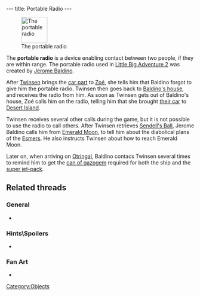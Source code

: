 ---
title: Portable Radio
---

[[Image:Radio.gif|right|70px|frame|The portable radio]]

The '''portable radio''' is a device enabling contact between two people, if they are within range. The portable radio used in [[Little Big Adventure 2]] was created by [[Jerome Baldino]].

After [[Twinsen]] brings the [[car part]] to [[Zoé]], she tells him that Baldino forgot to give him the portable radio. Twinsen then goes back to [[Jerome Baldino's residence (Port-Ludo)|Baldino's house]], and receives the radio from him. As soon as Twinsen gets out of Baldino's house, Zoé calls him on the radio, telling him that she brought [[Twinsen's car|their car]] to [[Desert Island]].

Twinsen receives several other calls during the game, but it is not possible to use the radio to call others. After Twinsen retrieves [[Sendell's Ball]], Jerome Baldino calls him from [[Emerald Moon]], to tell him about the diabolical plans of the [[Esmers]]. He also instructs Twinsen about how to reach Emerald Moon.

Later on, when arriving on [[Otringal]], Baldino contacs Twinsen several times to remind him to get the [[can of gazogem]] required for both the ship and the [[super jet-pack]].

==Related threads==
===General===
* {{thread|id=3367|title=I could've called it an "integrated super dynamo circuitry mechanism" but I decided t}}

===Hints\Spoilers===
* {{thread|id=6772|title=No need of Walkie-talkie}}

===Fan Art===
* {{thread|id=4645|title=pictures!}}

[[Category:Objects]]